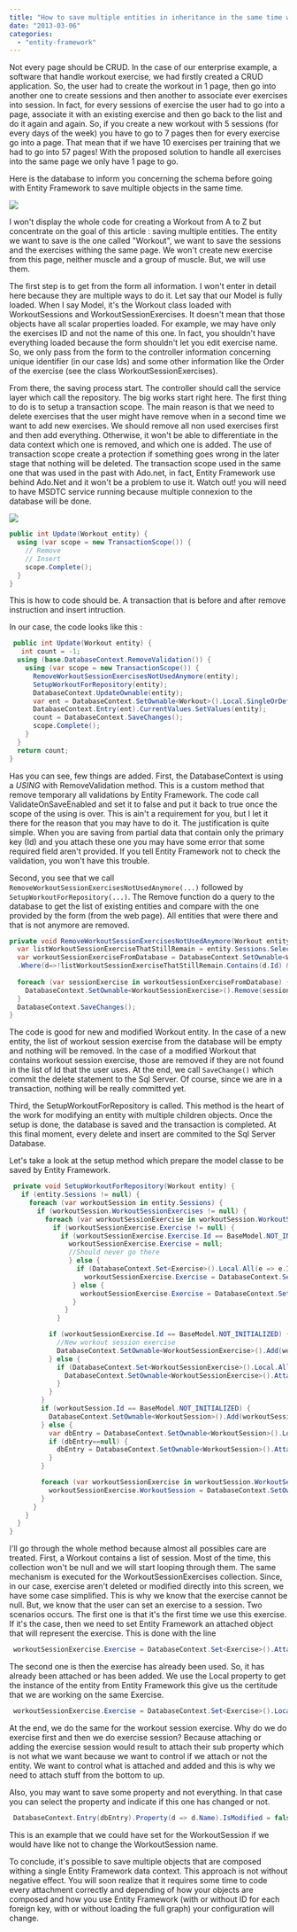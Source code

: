 ```yaml
---
title: "How to save multiple entities in inheritance in the same time with Entity Framework 5.0"
date: "2013-03-06"
categories: 
  - "entity-framework"
---
```


Not every page should be CRUD. In the case of our enterprise example, a software that handle workout exercise, we had firstly created a CRUD application. So, the user had to create the workout in 1 page, then go into another one to create sessions and then another to associate ever exercises into session. In fact, for every sessions of exercise the user had to go into a page, associate it with an existing exercise and then go back to the list and do it again and again. So, if you create a new workout with 5 sessions (for every days of the week) you have to go to 7 pages then for every exercise go into a page. That mean that if we have 10 exercises per training that we had to go into 57 pages! With the proposed solution to handle all exercises into the same page we only have 1 page to go.

Here is the database to inform you concerning the schema before going with Entity Framework to save multiple objects in the same time.

![](/images/blog/DatabaseWorkout-196x400.png)

I won't display the whole code for creating a Workout from A to Z but concentrate on the goal of this article : saving multiple entities. The entity we want to save is the one called "Workout", we want to save the sessions and the exercises withing the same page. We won't create new exercise from this page, neither muscle and a group of muscle. But, we will use them.

The first step is to get from the form all information. I won't enter in detail here because they are multiple ways to do it. Let say that our Model is fully loaded. When I say Model, it's the Workout class loaded with WorkoutSessions and WorkoutSessionExercises. It doesn't mean that those objects have all scalar properties loaded. For example, we may have only the exercises ID and not the name of this one. In fact, you shouldn't have everything loaded because the form shouldn't let you edit exercise name. So, we only pass from the form to the controller information concerning unique identifier (in our case Ids) and some other information like the Order of the exercise (see the class WorkoutSessionExercises).

From there, the saving process start. The controller should call the service layer which call the repository. The big works start right here. The first thing to do is to setup a transaction scope. The main reason is that we need to delete exercises that the user might have remove when in a second time we want to add new exercises. We should remove all non used exercises first and then add everything. Otherwise, it won't be able to differentiate in the data context which one is removed, and which one is added. The use of transaction scope create a protection if something goes wrong in the later stage that nothing will be deleted. The transaction scope used in the same one that was used in the past with Ado.net, in fact, Entity Framework use behind Ado.Net and it won't be a problem to use it. Watch out! you will need to have MSDTC service running because multiple connexion to the database will be done.

![](/images/blog/msdtc-356x400.png)


```csharp
public int Update(Workout entity) { 
  using (var scope = new TransactionScope()) { 
    // Remove 
    // Insert 
    scope.Complete();
  } 
} 
```

This is how to code should be. A transaction that is before and after remove instruction and insert intruction.

In our case, the code looks like this :


```csharp
 public int Update(Workout entity) { 
   int count = -1; 
  using (base.DatabaseContext.RemoveValidation()) { 
    using (var scope = new TransactionScope()) { 
      RemoveWorkoutSessionExercisesNotUsedAnymore(entity); 
      SetupWorkoutForRepository(entity); 
      DatabaseContext.UpdateOwnable(entity); 
      var ent = DatabaseContext.SetOwnable<Workout>().Local.SingleOrDefault(d => d.Id == entity.Id); 
      DatabaseContext.Entry(ent).CurrentValues.SetValues(entity); 
      count = DatabaseContext.SaveChanges(); 
      scope.Complete(); 
    } 
  } 
  return count; 
} 
```

Has you can see, few things are added. First, the DatabaseContext is using a _USING_ with RemoveValidation method. This is a custom method that remove temporary all validations by Entity Framework. The code call ValidateOnSaveEnabled and set it to false and put it back to true once the scope of the using is over. This is ain't a requirement for you, but I let it there for the reason that you may have to do it. The justification is quite simple. When you are saving from partial data that contain only the primary key (Id) and you attach these one you may have some error that some required field aren't provided. If you tell Entity Framework not to check the validation, you won't have this trouble.

Second, you see that we call `RemoveWorkoutSessionExercisesNotUsedAnymore(...)` followed by `SetupWorkoutForRepository(...)`. The Remove function do a query to the database to get the list of existing entities and compare with the one provided by the form (from the web page). All entities that were there and that is not anymore are removed.


```csharp
private void RemoveWorkoutSessionExercisesNotUsedAnymore(Workout entity) { 
  var listWorkoutSessionExerciseThatStillRemain = entity.Sessions.SelectMany(d=>d.WorkoutSessionExercises).Select(d=>d.Id).ToArray(); 
  var workoutSessionExerciseFromDatabase = DatabaseContext.SetOwnable<WorkoutSessionExercise>()
  .Where(d=>!listWorkoutSessionExerciseThatStillRemain.Contains(d.Id) && d.WorkoutSession.Workout.Id == entity.Id);
  
  foreach (var sessionExercise in workoutSessionExerciseFromDatabase) { 
    DatabaseContext.SetOwnable<WorkoutSessionExercise>().Remove(sessionExercise); 
  } 
  DatabaseContext.SaveChanges(); 
} 
```

The code is good for new and modified Workout entity. In the case of a new entity, the list of workout session exercise from the database will be empty and nothing will be removed. In the case of a modified Workout that contains workout session exercise, those are removed if they are not found in the list of Id that the user uses. At the end, we call `SaveChange()` which commit the delete statement to the Sql Server. Of course, since we are in a transaction, nothing will be really committed yet.

Third, the SetupWorkoutForRepository is called. This method is the heart of the work for modifying an entity with multiple children objects. Once the setup is done, the database is saved and the transaction is completed. At this final moment, every delete and insert are commited to the Sql Server Database.

Let's take a look at the setup method which prepare the model classe to be saved by Entity Framework.


```csharp
 private void SetupWorkoutForRepository(Workout entity) { 
   if (entity.Sessions != null) { 
     foreach (var workoutSession in entity.Sessions) { 
       if (workoutSession.WorkoutSessionExercises != null) { 
         foreach (var workoutSessionExercise in workoutSession.WorkoutSessionExercises) { 
           if (workoutSessionExercise.Exercise != null) { 
             if (workoutSessionExercise.Exercise.Id == BaseModel.NOT_INITIALIZED) { 
               workoutSessionExercise.Exercise = null; 
               //Should never go there 
               } else { 
                 if (DatabaseContext.Set<Exercise>().Local.All(e => e.Id != workoutSessionExercise.Exercise.Id)) { 
                   workoutSessionExercise.Exercise = DatabaseContext.Set<Exercise>().Attach(workoutSessionExercise.Exercise); 
                } else { 
                  workoutSessionExercise.Exercise = DatabaseContext.Set<Exercise>().Local.Single(e => e.Id == workoutSessionExercise.Exercise.Id); 
                }
              } 
            }

          if (workoutSessionExercise.Id == BaseModel.NOT_INITIALIZED) { 
            //New workout session exercise 
            DatabaseContext.SetOwnable<WorkoutSessionExercise>().Add(workoutSessionExercise); 
          } else { 
            if (DatabaseContext.Set<WorkoutSessionExercise>().Local.All(e => e.Id != workoutSessionExercise.Id)) { 
              DatabaseContext.SetOwnable<WorkoutSessionExercise>().Attach(workoutSessionExercise); 
            } 
          } 
        } 
        if (workoutSession.Id == BaseModel.NOT_INITIALIZED) { 
          DatabaseContext.SetOwnable<WorkoutSession>().Add(workoutSession); 
        } else { 
          var dbEntry = DatabaseContext.SetOwnable<WorkoutSession>().Local.SingleOrDefault(e => e.Id == workoutSession.Id); 
          if (dbEntry==null) { 
            dbEntry = DatabaseContext.SetOwnable<WorkoutSession>().Attach(workoutSession); 
          } 
        }

        foreach (var workoutSessionExercise in workoutSession.WorkoutSessionExercises) { 
          workoutSessionExercise.WorkoutSession = DatabaseContext.SetOwnable<WorkoutSession>().Local.SingleOrDefault(d=>d.Id == workoutSession.Id); 
        } 
      } 
    } 
  } 
} 
```

I'll go through the whole method because almost all possibles care are treated. First, a Workout contains a list of session. Most of the time, this collection won't be null and we will start looping through them. The same mechanism is executed for the WorkoutSessionExercises collection. Since, in our case, exercise aren't deleted or modified directly into this screen, we have some case simplified. This is why we know that the exercise cannot be null. But, we know that the user can set an exercise to a session. Two scenarios occurs. The first one is that it's the first time we use this exercise. If it's the case, then we need to set Entity Framework an attached object that will represent the exercise. This is done with the line 

```csharp
 workoutSessionExercise.Exercise = DatabaseContext.Set<Exercise>().Attach(workoutSessionExercise.Exercise); 
``` 
The second one is then the exercise has already been used. So, it has already been attached or has been added. We use the Local property to get the instance of the entity from Entity Framework this give us the certitude that we are working on the same Exercise. 

```csharp
 workoutSessionExercise.Exercise = DatabaseContext.Set<Exercise>().Local.Single(e => e.Id == workoutSessionExercise.Exercise.Id); 
```

At the end, we do the same for the workout session exercise. Why do we do exercise first and then we do exercise session? Because attaching or adding the exercise session would result to attach their sub property which is not what we want because we want to control if we attach or not the entity. We want to control what is attached and added and this is why we need to attach stuff from the bottom to up.

Also, you may want to save some property and not everything. In that case you can select the property and indicate if this one has changed or not. 

```csharp
 DatabaseContext.Entry(dbEntry).Property(d => d.Name).IsModified = false; 
``` 

This is an example that we could have set for the WorkoutSession if we would have like not to change the WorkoutSession name.

To conclude, it's possible to save multiple objects that are composed withing a single Entity Framework data context. This approach is not without negative effect. You will soon realize that it requires some time to code every attachment correctly and depending of how your objects are composed and how you use Entity Framework (with or without ID for each foreign key, with or without loading the full graph) your configuration will change.
